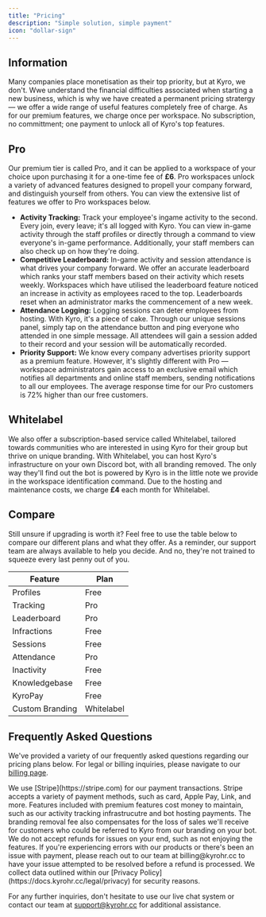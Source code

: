 ```yaml
---
title: "Pricing"
description: "Simple solution, simple payment"
icon: "dollar-sign"
---
```


## Information

Many companies place monetisation as their top priority, but at Kyro, we don't. Wwe understand the financial difficulties associated when starting a new business, which is why we have created a permanent pricing stratergy — we offer a wide range of useful features completely free of charge. As for our premium features, we charge once per workspace. No subscription, no committment; one payment to unlock all of Kyro's top features.

## Pro

Our premium tier is called Pro, and it can be applied to a workspace of your choice upon purchasing it for a one-time fee of **£6**. Pro workspaces unlock a variety of advanced features designed to propell your company forward, and distinguish yourself from others. You can view the extensive list of features we offer to Pro workspaces below.

- **Activity Tracking:** Track your employee's ingame activity to the second. Every join, every leave; it's all logged with Kyro. You can view in-game activity through the staff profiles or directly through a command to view everyone's in-game performance. Additionally, your staff members can also check up on how they're doing.
- **Competitive Leaderboard:** In-game activity and session attendance is what drives your company forward. We offer an accurate leaderboard which ranks your staff members based on their activity which resets weekly. Workspaces which have utilised the leaderboard feature noticed an increase in activity as employees raced to the top. Leaderboards reset when an administrator marks the commencement of a new week.
- **Attendance Logging:** Logging sessions can deter employees from hosting. With Kyro, it's a piece of cake. Through our unique sessions panel, simply tap on the attendance button and ping everyone who attended in one simple message. All attendees will gain a session added to their record and your session will be automatically recorded.
- **Priority Support:** We know every company advertises priority support as a premium feature. However, it's slightly different with Pro — workspace administrators gain access to an exclusive email which notifies all departments and online staff members, sending notifications to all our employees. The average response time for our Pro customers is 72% higher than our free customers.

## Whitelabel

We also offer a subscription-based service called Whitelabel, tailored towards communities who are interested in using Kyro for their group but thrive on unique branding. With Whitelabel, you can host Kyro's infrastructure on your own Discord bot, with all branding removed. The only way they'll find out the bot is powered by Kyro is in the little note we provide in the workspace identification command. Due to the hosting and maintenance costs, we charge **£4** each month for Whitelabel.

## Compare

Still unsure if upgrading is worth it? Feel free to use the table below to compare our different plans and what they offer. As a reminder, our support team are always available to help you decide. And no, they're not trained to squeeze every last penny out of you.

| Feature | Plan                         |
| -------- | ----------------------------|
| Profiles  | Free                       |
| Tracking  | Pro                        |
| Leaderboard  | Pro                     |
| Infractions  | Free                    |
| Sessions  | Free                       |
| Attendance  | Pro                      |
| Inactivity  | Free                     |
| Knowledgebase  | Free                  |
| KyroPay  | Free                        |
| Custom Branding  | Whitelabel          |

## Frequently Asked Questions

We've provided a variety of our frequently asked questions regarding our pricing plans below. For legal or billing inquiries, please navigate to our [billing page](https://docs.kyrohr.cc/legal/billing).

<AccordionGroup>
  <Accordion title="What payment methods do you accept?">
    We use [Stripe](https://stripe.com) for our payment transactions. Stripe accepts a variety of payment methods, such as card, Apple Pay, Link, and more.
  </Accordion>
  <Accordion title="Why do premium features cost money?">
    Features included with premium features cost money to maintain, such as our activity tracking infrastrucutre and bot hosting payments. The branding removal fee also compensates for the loss of sales we'll receive for customers who could be referred to Kyro from our branding on your bot.
  </Accordion>
  <Accordion title="Do you accept refunds?">
    We do not accept refunds for issues on your end, such as not enjoying the features. If you're experiencing errors with our products or there's been an issue with payment, please reach out to our team at billing@kyrohr.cc to have your issue attempted to be resolved before a refund is processed.
  </Accordion>
  <Accordion title="What data do you collect?">
    We collect data outlined within our [Privacy Policy](https://docs.kyrohr.cc/legal/privacy) for security reasons.
  </Accordion>
</AccordionGroup>

For any further inquiries, don't hesitate to use our live chat system or contact our team at support@kyrohr.cc for additional assistance.
